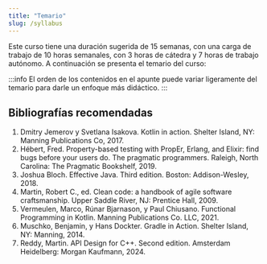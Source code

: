 ```yaml
---
title: "Temario"
slug: /syllabus
---
```


Este curso tiene una duración sugerida de 15 semanas, con una carga de trabajo de 10 horas semanales, con 3 horas de cátedra y 7 horas de trabajo autónomo. A continuación se presenta el temario del curso:

<Syllabus />

:::info
El orden de los contenidos en el apunte puede variar ligeramente del temario para darle un enfoque más didáctico.
:::

## Bibliografías recomendadas

1. Dmitry Jemerov y Svetlana Isakova. Kotlin in action. Shelter Island, NY: Manning Publications Co, 2017.
2. Hébert, Fred. Property-based testing with PropEr, Erlang, and Elixir: find bugs before your users do. The pragmatic programmers. Raleigh, North Carolina: The Pragmatic Bookshelf, 2019.
3. Joshua Bloch. Effective Java. Third edition. Boston: Addison-Wesley, 2018.
4. Martin, Robert C., ed. Clean code: a handbook of agile software craftsmanship. Upper Saddle River, NJ: Prentice Hall, 2009.
5. Vermeulen, Marco, Rúnar Bjarnason, y Paul Chiusano. Functional Programming in Kotlin. Manning Publications Co. LLC, 2021.
6. Muschko, Benjamin, y Hans Dockter. Gradle in Action. Shelter Island, NY: Manning, 2014.
7. Reddy, Martin. API Design for C++. Second edition. Amsterdam Heidelberg: Morgan Kaufmann, 2024.
